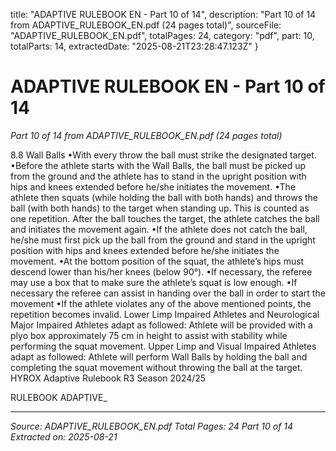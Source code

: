   title: "ADAPTIVE RULEBOOK EN - Part 10 of 14",
  description: "Part 10 of 14 from ADAPTIVE_RULEBOOK_EN.pdf (24 pages total)",
  sourceFile: "ADAPTIVE_RULEBOOK_EN.pdf",
  totalPages: 24,
  category: "pdf",
  part: 10,
  totalParts: 14,
  extractedDate: "2025-08-21T23:28:47.123Z"
}

# ADAPTIVE RULEBOOK EN - Part 10 of 14

*Part 10 of 14 from ADAPTIVE_RULEBOOK_EN.pdf (24 pages total)*

8.8 Wall Balls
•With every throw the ball must strike the designated target.
•Before the athlete starts with the Wall Balls, the ball must be picked up
from the ground and the athlete has to stand in the upright position
with hips and knees extended before he/she initiates the movement.
•The athlete then squats (while holding the ball with both hands) and
throws the ball (with both hands) to the target when standing up. This is
counted as one repetition. After the ball touches the target, the athlete
catches the ball and initiates the movement again.
•If the athlete does not catch the ball, he/she must first pick up the ball
from the ground and stand in the upright position with hips and knees
extended before he/she initiates the movement.
•At the bottom position of the squat, the athlete’s hips must descend
lower than his/her knees (below 90°).
•If necessary, the referee may use a box that to make sure the athlete’s
squat is low enough.
•If necessary the referee can assist in handing over the ball in order to
start the movement
•If the athlete violates any of the above mentioned points, the repetition
becomes invalid.
Lower Limp Impaired Athletes and Neurological Major Impaired Athletes
adapt as followed:
Athlete will be provided with a plyo box approximately 75 cm in height to
assist with stability while performing the squat movement.
Upper Limp and Visual Impaired Athletes adapt as followed:
Athlete will perform Wall Balls by holding the ball and completing the
squat movement without throwing the ball at the target.
HYROX Adaptive Rulebook R3 Season 2024/25

RULEBOOK ADAPTIVE_

---

*Source: ADAPTIVE_RULEBOOK_EN.pdf*
*Total Pages: 24*
*Part 10 of 14*
*Extracted on: 2025-08-21*
